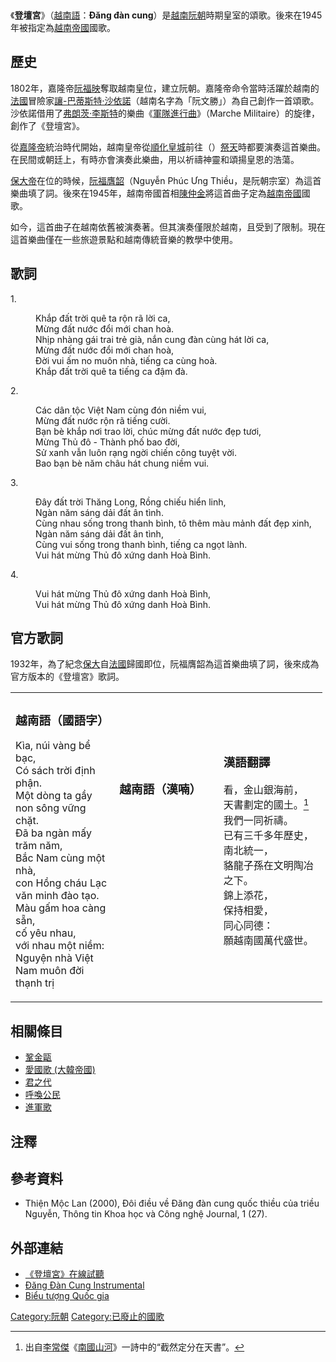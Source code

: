 {{CJK-New-Char}}
{{Infobox Anthem
|title          = {{lang|vi|Đăng đàn cung}}／{{汉喃文|登壇宮}}
|chinese_title  = 登坛宫
|prefix         = 国歌
|country        =[[阮朝|阮朝]]与 [[File:Flag_of_the_Empire_of_Vietnam_(1945).svg|23px]] [[越南帝国|越南帝国]]
|author         = 阮福膺韶
|composer       = [[讓-巴蒂斯特·沙依諾|讓-巴蒂斯特·沙依諾]]
|adopted        = 1802年
|until          = 1945年
|image          =
|image_size     = 150
|sound = Đăng Đàn cung (登壇宮) - 1941 Annam Anthem - Recreation by Prof. Liam C. Kelley (Lê Minh Khải).mp3
|sound_title = 登壇宮（{{link-vi|黎明慨（Lê Minh Khái）|Lê Minh Khái|黎明慨}}演奏版本）
}}
{{T:越南国歌史}}
 {{Vietnamese|title=登坛宫| han-nom=登壇宮| chuquocngu= Đăng đàn cung }} 
《'''登壇宮'''》（[[越南語|越南語]]：'''Đăng đàn cung'''）是[[越南|越南]][[阮朝|阮朝]]時期皇室的頌歌。後來在1945年被指定為[[越南帝國|越南帝國]]國歌。

== 歷史 ==
1802年，嘉隆帝[[阮福映|阮福映]]奪取越南皇位，建立阮朝。嘉隆帝命令當時活躍於越南的[[法國|法國]]冒險家[[讓-巴蒂斯特·沙依諾|讓-巴蒂斯特·沙依諾]]（越南名字為「阮文勝」）為自己創作一首頌歌。沙依諾借用了[[弗朗茨·李斯特|弗朗茨·李斯特]]的樂曲《[[軍隊進行曲|軍隊進行曲]]》（Marche Militaire）的旋律，創作了《登壇宮》。

從[[嘉隆帝|嘉隆帝]]統治時代開始，越南皇帝從[[順化皇城|順化皇城]]前往{{tsl|vi|Đàn Nam Giao (triều_Nguyễn)|南郊壇}}（{{lang|vi|đàn Nam Giao}}）[[祭天|祭天]]時都要演奏這首樂曲。在民間或朝廷上，有時亦會演奏此樂曲，用以祈禱神靈和頌揚皇恩的浩蕩。

[[保大帝|保大帝]]在位的時候，[[阮福膺韶|阮福膺韶]]（Nguyễn Phúc Ưng Thiều，是阮朝宗室）為這首樂曲填了詞。後來在1945年，越南帝國首相[[陳仲金|陳仲金]]將這首曲子定為[[越南帝國|越南帝國]]國歌。

如今，這首曲子在越南依舊被演奏著。但其演奏僅限於越南，且受到了限制。現在這首樂曲僅在一些旅遊景點和越南傳統音樂的教學中使用。

== 歌詞 ==
1. 
:Khắp đất trời quê ta rộn rã lời ca,
:Mừng đất nước đổi mới chan hoà.
:Nhịp nhàng gái trai trẻ già, nắn cung đàn cùng hát lời ca,
:Mừng đất nước đổi mới chan hoà,
:Đời vui ấm no muôn nhà, tiếng ca cùng hoà.
:Khắp đất trời quê ta tiếng ca đậm đà.
2.
:Các dân tộc Việt Nam cùng đón niềm vui,
:Mừng đất nước rộn rã tiếng cười.
:Bạn bè khắp nơi trao lời, chúc mừng đất nước đẹp tươi,
:Mừng Thủ đô - Thành phố bao đời,
:Sử xanh vẫn luôn rạng ngời chiến công tuyệt vời.
:Bao bạn bè năm châu hát chung niềm vui.
3.
:Đây đất trời Thăng Long, Rồng chiếu hiển linh,
:Ngàn năm sáng dải đất ân tình.
:Cùng nhau sống trong thanh bình, tô thêm màu mảnh đất đẹp xinh,
:Ngàn năm sáng dải đất ân tình,
:Cùng vui sống trong thanh bình, tiếng ca ngọt lành.
:Vui hát mừng Thủ đô xứng danh Hoà Bình.
4.
:Vui hát mừng Thủ đô xứng danh Hoà Bình,
:Vui hát mừng Thủ đô xứng danh Hoà Bình.

== 官方歌詞 ==
1932年，為了紀念[[保大帝|保大]]自[[法國|法國]]歸國即位，阮福膺韶為這首樂曲填了詞，後來成為官方版本的《登壇宮》歌詞。
{|
|- valign="top"
| width=33% |
===越南語（國語字）===
Kìa, núi vàng bể bạc,<br>

Có sách trời định phận.<br>

Một dòng ta gầy non sông vững chặt.<br>

Đã ba ngàn mấy trăm năm,<br>
Bắc Nam cùng một nhà,<br> 
con Hồng cháu Lạc văn minh đào tạo.<br>

Màu gấm hoa càng sẵn,<br> 
cố yêu nhau,<br> 
với nhau một niềm:<br>

Nguyện nhà Việt Nam muôn đời thạnh trị
| width=33% |
===越南語（漢喃）===
{{漢喃文|箕，𡶀黄𣷭鉑，}}<br>

{{漢喃文|固冊𡗶定分。}}<br>

{{漢喃文|𠬠𣳔些𤷍嫩滝凭鑕。}}<br>

{{漢喃文|㐌𠀧𠦳買𤾓𢆥，}}<br>
{{漢喃文|北南共𠬠茹，}}<br> 
{{漢喃文|𡥵鴻𡥙貉文明陶造。}}<br>

{{漢喃文|牟錦花强産，}}<br> 
{{漢喃文|固𢞅饒，}}<br> 
{{漢喃文|貝饒𠬠念：}}<br>

{{漢喃文|願茹越南𨷈𠁀盛治。}}
| width=33% |
===漢語翻譯===
看，金山銀海前，<br>

天書劃定的國土。<ref>出自[[李常傑|李常傑]]《[[南國山河|南國山河]]》一詩中的“截然定分在天書”。</ref><br>

我們一同祈禱。<br>

已有三千多年歷史，<br>
南北統一，<br>
貉龍子孫在文明陶冶之下。<br>

錦上添花，<br>
保持相愛，<br>
同心同德：<br>

願越南國萬代盛世。
|}

== 相關條目 ==
*[[鞏金甌|鞏金甌]]
*[[愛國歌_(大韓帝國)|愛國歌 (大韓帝國)]]
*[[君之代|君之代]]
*[[呼喚公民|呼喚公民]]
*[[進軍歌|進軍歌]]

==注釋==
{{reflist}}

==參考資料==
*Thiện Mộc Lan (2000), Đôi điều về Đăng đàn cung quốc thiều của triều Nguyễn, Thông tin Khoa học và Công nghệ Journal, 1 (27).

== 外部連結 ==
*[http://mp3.zing.vn/bai-hat/Dang-Dan-Cung/IW6DB7WZ.html 《登壇宮》在線試聽] {{Wayback|url=http://mp3.zing.vn/bai-hat/Dang-Dan-Cung/IW6DB7WZ.html |date=20160305165021 }}
*[https://web.archive.org/web/20090419171906/http://www.yeuamnhac.com/cbeta/amnhac/A3A7BFA74053/dang_dan_cung Đăng Đàn Cung Instrumental]
*[https://web.archive.org/web/20090830062356/http://cuocsongviet.com.vn/index.asp?act=detail&mabv=5159  Biểu tượng Quốc gia]

[[Category:阮朝|Category:阮朝]]
[[Category:已廢止的國歌|Category:已廢止的國歌]]